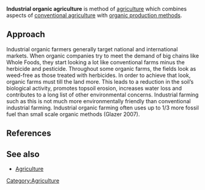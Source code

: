 '''Industrial organic agriculture''' is method of [[agriculture]] which combines  aspects of [[conventional agriculture]] with [[organic agriculture|organic production methods]].

==Approach==
Industrial organic farmers generally target national and international markets. When organic companies try to meet the demand of big chains like Whole Foods, they start looking a lot like conventional farms minus the herbicide and pesticide.  Throughout some organic farms, the fields look as weed-free as those treated with herbicides.  In order to achieve that look, organic farms must till the land more.  This leads to a reduction in the soil’s biological activity, promotes topsoil erosion, increases water loss and contributes to a long list of other environmental concerns.  Industrial farming such as this is not much more environmentally friendly than conventional industrial farming. Industrial organic farming often uses up to 1/3 more fossil fuel than small scale organic methods (Glazer 2007).

==References==
{{reflist}}

==See also==
* [[Agriculture]]

[[Category:Agriculture]]